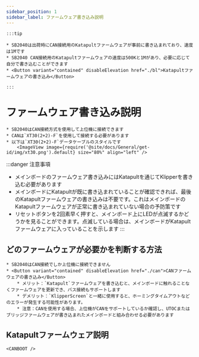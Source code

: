 ```yaml
---
sidebar_position: 1
sidebar_label: ファームウェア書き込み説明
---
```



    :::tip

    * SB2040は出荷時にCAN接続用のKatapultファームウェアが事前に書き込まれており、速度は1Mです
    * SB2040 CAN接続用のKatapultファームウェアの速度は500Kと1Mがあり、必要に応じて自分で書き込むことができます
    * <Button variant="contained" disableElevation href="./bl">Katapultファームウェアの書き込み</Button>
    
    :::

# ファームウェア書き込み説明

    * SB2040はCAN接続方式を使用して上位機に接続できます
    * CANは`XT30(2+2)-F`を使用して接続する必要があります
    * 以下は`XT30(2+2)-F`データケーブルのスタイルです
        <ImageView image={require('@site/docs/General/get-id/img/xt30.png').default} size="80%" align="left" />

:::danger 注意事項
* メインボードのファームウェア書き込みにはKatapultを通じてKlipperを書き込む必要があります
* メインボードにKatapultが既に書き込まれていることが確認できれば、最後のKatapultファームウェアの書き込みは不要です。これはメインボードのKatapultファームウェアが正常に書き込まれていない場合の予防策です
* リセットボタンを2回素早く押すと、メインボード上にLEDが点滅するかどうかを見ることができます。点滅している場合は、メインボードがKatapultファームウェアに入っていることを示します
:::

## どのファームウェアが必要かを判断する方法

    * SB2040はCAN接続でしか上位機に接続できません
    * <Button variant="contained" disableElevation href="./can">CANファームウェアの書き込み</Button>
        * メリット：`Katapult`ファームウェアを書き込むと、メインボードに触れることなくファームウェアを更新でき、バス接続もサポートします
        * デメリット：`KlipperScreen`と一緒に使用すると、ホーミングタイムアウトなどのエラーが発生する可能性があります。
        * 注意：CANを使用する場合、上位機がCANをサポートしているか確認し、UTOCまたはブリッジファームウェアが書き込まれたメインボードと組み合わせる必要があります


## Katapultファームウェア説明

    <CANBOOT />